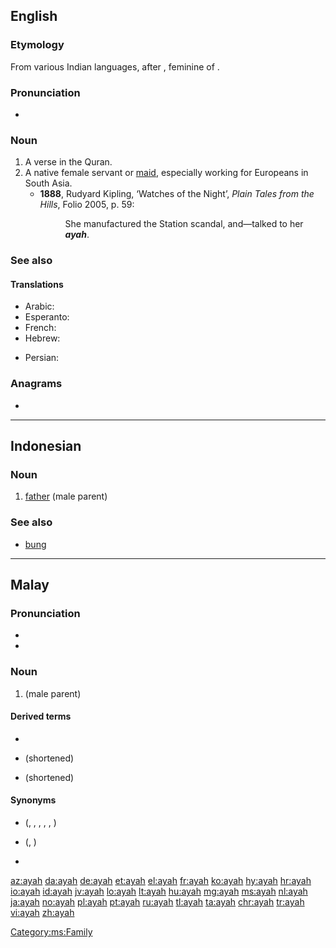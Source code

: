 ==English==

===Etymology===
From various Indian languages, after {{etyl|pt|en}} {{m|pt|aia||nurse, governess}}, feminine of {{m|pt|aio||tutor}}.

===Pronunciation===
* {{IPA|/aɪə/|lang=en}}

===Noun===
{{en-noun}}

# A verse in the Quran.
# A native female servant or [[maid]], especially working for Europeans in South Asia.
#* '''1888''', Rudyard Kipling, ‘Watches of the Night’, ''Plain Tales from the Hills'', Folio 2005, p. 59:
#*: She manufactured the Station scandal, and—talked to her '''''ayah'''''.

===See also===
{{Wikisource1911Enc Citation|Ayah}}

====Translations====
{{trans-top|A verse in the Quran.}}
* Arabic: {{t+|ar|آية|tr=ʾāya}}
* Esperanto: {{t|eo|ajaho}}
* French: {{t+|fr|aya|m}}
* Hebrew: {{t+|he|איה}}
{{trans-mid}}
* Persian: {{t+|fa|آیه|tr=âye|sc=fa-Arab}}
{{trans-bottom}}

===Anagrams===
* {{l|en|Haya}}

----

==Indonesian==

===Noun===
{{id-noun}}

# [[father]] (male parent)

===See also===
* [[bung]]

----

==Malay==

===Pronunciation===
* {{IPA|/ajah/|lang=ms}}
* {{rhymes|ajah|jah|ah|lang=ms}}

===Noun===
{{head|ms|noun}}

# {{l|en|father}} (male parent)

====Derived terms====
* {{l|ms|ayahanda}}
* {{l|ms|aya}} (shortened)
* {{l|ms|yah}} (shortened)

====Synonyms====
* {{l|ms|bapa}} ({{l|ms|bapanda}}, {{l|ms|bapai}}, {{l|ms|bapak}}, {{l|ms|bapang}}, {{l|ms|baba}}, {{l|ms|papa}})
* {{l|ms|abah}} ({{l|ms|aba}}, {{l|ms|bah}})
* {{l|ms|rama}}

[[Category:ms:Family]]

[[az:ayah]]
[[da:ayah]]
[[de:ayah]]
[[et:ayah]]
[[el:ayah]]
[[fr:ayah]]
[[ko:ayah]]
[[hy:ayah]]
[[hr:ayah]]
[[io:ayah]]
[[id:ayah]]
[[jv:ayah]]
[[lo:ayah]]
[[lt:ayah]]
[[hu:ayah]]
[[mg:ayah]]
[[ms:ayah]]
[[nl:ayah]]
[[ja:ayah]]
[[no:ayah]]
[[pl:ayah]]
[[pt:ayah]]
[[ru:ayah]]
[[tl:ayah]]
[[ta:ayah]]
[[chr:ayah]]
[[tr:ayah]]
[[vi:ayah]]
[[zh:ayah]]